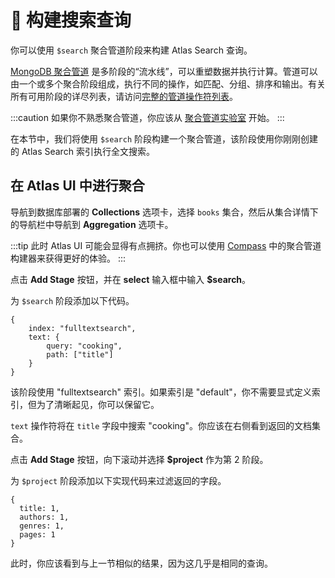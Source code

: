 # 👐 构建搜索查询

你可以使用 `$search` 聚合管道阶段来构建 Atlas Search 查询。

[MongoDB 聚合管道](https://mongodb.com/docs/manual/core/aggregation-pipeline) 是多阶段的“流水线”，可以重塑数据并执行计算。管道可以由一个或多个聚合阶段组成，执行不同的操作，如匹配、分组、排序和输出。有关所有可用阶段的详尽列表，请访问[完整的管道操作符列表](https://mongodb.com/docs/manual/reference/operator/aggregation-pipeline/#std-label-aggregation-pipeline-operator-reference)。

:::caution
如果你不熟悉聚合管道，你应该从 [聚合管道实验室](https://mongodb-developer.github.io/aggregation-pipeline-lab-cn/) 开始。
:::

在本节中，我们将使用 `$search` 阶段构建一个聚合管道，该阶段使用你刚刚创建的 Atlas Search 索引执行全文搜索。

## 在 Atlas UI 中进行聚合

导航到数据库部署的 **Collections** 选项卡，选择 `books` 集合，然后从集合详情下的导航栏中导航到 **Aggregation** 选项卡。

<Screenshot alt="集合详情页面上突出显示的聚合选项卡" src="img/screenshots/3-aggregations/1-search-stage/1-aggregation-tab.png" url="https://cloud.mongodb.com" />

:::tip
此时 Atlas UI 可能会显得有点拥挤。你也可以使用 [Compass](https://www.mongodb.com/products/tools/compass) 中的聚合管道构建器来获得更好的体验。
:::

点击 **Add Stage** 按钮，并在 **select** 输入框中输入 **$search**。

<Screenshot alt="选择了 $search 阶段的管道第 1 阶段" src="img/screenshots/3-aggregations/1-search-stage/2-search-stage.png" url="https://cloud.mongodb.com" />

为 `$search` 阶段添加以下代码。

```
{
    index: "fulltextsearch",
    text: {
        query: "cooking",
        path: ["title"]
    }
}
```

该阶段使用 "fulltextsearch" 索引。如果索引是 "default"，你不需要显式定义索引，但为了清晰起见，你可以保留它。

`text` 操作符将在 `title` 字段中搜索 "cooking"。你应该在右侧看到返回的文档集合。

点击 **Add Stage** 按钮，向下滚动并选择 **$project** 作为第 2 阶段。

<Screenshot alt="选择了 $project 阶段的管道第 2 阶段" src="img/screenshots/3-aggregations/1-search-stage/3-project-stage.png" url="https://cloud.mongodb.com" />

为 `$project` 阶段添加以下实现代码来过滤返回的字段。

```
{
  title: 1,
  authors: 1,
  genres: 1,
  pages: 1
}
```

此时，你应该看到与上一节相似的结果，因为这几乎是相同的查询。